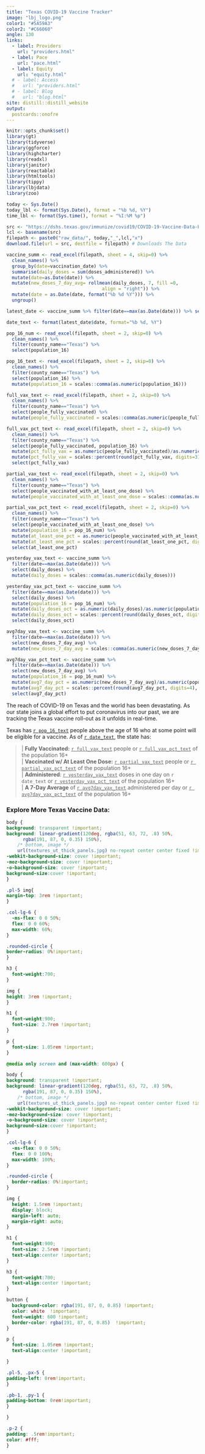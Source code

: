 ```yaml
---
title: "Texas COVID-19 Vaccine Tracker"
image: "lbj_logo.png"
color1: "#5A59A3"
color2: "#C66060"
angle: 130
links:
  - label: Providers
    url: "providers.html"
  - label: Pace
    url: "pace.html"
  - label: Equity
    url: "equity.html"
  # - label: Access
  #   url: "providers.html"
  # - label: Blog
  #   url: "blog.html"
site: distill::distill_website
output:
  postcards::onofre
---
```


```r

knitr::opts_chunk$set()
library(gt)
library(tidyverse)
library(ggforce)
library(highcharter)
library(readxl)
library(janitor)
library(reactable)
library(htmltools)
library(tippy)
library(lbjdata)
library(zoo)

today <- Sys.Date()
today_lbl <- format(Sys.Date(), format = "%b %d, %Y")
time_lbl <- format(Sys.time(), format = "%I:%M %p")

src <- "https://dshs.texas.gov/immunize/covid19/COVID-19-Vaccine-Data-by-County.xls" # URL For Daily COVID Data
lcl <- basename(src)
filepath <- paste0("raw_data/", today,"_",lcl,"x")
download.file(url = src, destfile = filepath) # Downloads The Data

vaccine_summ <- read_excel(filepath, sheet = 4, skip=0) %>% 
  clean_names() %>% 
  group_by(date=vaccination_date) %>% 
  summarise(daily_doses = sum(doses_administered)) %>% 
  mutate(date=as.Date(date)) %>% 
  mutate(new_doses_7_day_avg= rollmean(daily_doses, 7, fill =0,
                                   align = "right")) %>%
  mutate(date = as.Date(date, format("%b %d %Y"))) %>% 
  ungroup()

latest_date <- vaccine_summ %>% filter(date==max(as.Date(date))) %>% select(date)

date_text <- format(latest_date$date, format="%b %d, %Y")

pop_16_num <- read_excel(filepath, sheet = 2, skip=0) %>% 
  clean_names() %>% 
  filter(county_name=="Texas") %>% 
  select(population_16)

pop_16_text <- read_excel(filepath, sheet = 2, skip=0) %>% 
  clean_names() %>% 
  filter(county_name=="Texas") %>% 
  select(population_16) %>% 
  mutate(population_16 = scales::comma(as.numeric(population_16)))

full_vax_text <- read_excel(filepath, sheet = 2, skip=0) %>% 
  clean_names() %>% 
  filter(county_name=="Texas") %>% 
  select(people_fully_vaccinated) %>% 
  mutate(people_fully_vaccinated = scales::comma(as.numeric(people_fully_vaccinated)))

full_vax_pct_text <- read_excel(filepath, sheet = 2, skip=0) %>% 
  clean_names() %>% 
  filter(county_name=="Texas") %>%
  select(people_fully_vaccinated, population_16) %>% 
  mutate(pct_fully_vax = as.numeric(people_fully_vaccinated)/as.numeric(population_16)) %>% 
  mutate(pct_fully_vax = scales::percent(round(pct_fully_vax, digits=3))) %>% 
  select(pct_fully_vax)

partial_vax_text <- read_excel(filepath, sheet = 2, skip=0) %>%
  clean_names() %>% 
  filter(county_name=="Texas") %>%
  select(people_vaccinated_with_at_least_one_dose) %>% 
  mutate(people_vaccinated_with_at_least_one_dose = scales::comma(as.numeric(people_vaccinated_with_at_least_one_dose)))

partial_vax_pct_text <- read_excel(filepath, sheet = 2, skip=0) %>%
  clean_names() %>% 
  filter(county_name=="Texas") %>%
  select(people_vaccinated_with_at_least_one_dose) %>% 
  mutate(population_16 = pop_16_num) %>% 
  mutate(at_least_one_pct = as.numeric(people_vaccinated_with_at_least_one_dose)/as.numeric(population_16)) %>% 
  mutate(at_least_one_pct = scales::percent(round(at_least_one_pct, digits=4))) %>% 
  select(at_least_one_pct)

yesterday_vax_text <- vaccine_summ %>% 
  filter(date==max(as.Date(date))) %>% 
  select(daily_doses) %>% 
  mutate(daily_doses = scales::comma(as.numeric(daily_doses)))

yesterday_vax_pct_text <- vaccine_summ %>% 
  filter(date==max(as.Date(date))) %>% 
  select(daily_doses) %>% 
  mutate(population_16 = pop_16_num) %>% 
  mutate(daily_doses_oct = as.numeric(daily_doses)/as.numeric(population_16)) %>% 
  mutate(daily_doses_oct = scales::percent(round(daily_doses_oct, digits=4), accuracy = .01)) %>% 
  select(daily_doses_oct)

avg7day_vax_text <- vaccine_summ %>% 
  filter(date==max(as.Date(date))) %>% 
  select(new_doses_7_day_avg) %>% 
  mutate(new_doses_7_day_avg = scales::comma(as.numeric(new_doses_7_day_avg)))

avg7day_vax_pct_text <- vaccine_summ %>% 
  filter(date==max(as.Date(date))) %>% 
  select(new_doses_7_day_avg) %>% 
  mutate(population_16 = pop_16_num) %>% 
  mutate(avg7_day_pct = as.numeric(new_doses_7_day_avg)/as.numeric(population_16)) %>% 
  mutate(avg7_day_pct = scales::percent(round(avg7_day_pct, digits=4), accuracy = .01)) %>% 
  select(avg7_day_pct)

```

The reach of COVID-19 on Texas and the world has been devastating. As our state joins a global effort to put coronavirus into our past, we are tracking the Texas vaccine roll-out as it unfolds in real-time.

Texas has <u>`r pop_16_text`</u> people above the age of 16 who at some point will be eligible for a vaccine. As of <u>`r date_text`</u>, the state has:

:::{line-height="1.4px"}

> <i class="fad fa-battery-full fa-fw fa-lg" style="color:#f8971f"></i> | **Fully Vaccinated:** <u>`r full_vax_text`</u> people or <u>`r full_vax_pct_text`</u> of the population 16+</br>
> <i class="fad fa-battery-half fa-fw fa-lg" style="color:#f8971f"></i> | **Vaccinated w/ At Least One Dose:** <u>`r partial_vax_text`</u> people or <u>`r partial_vax_pct_text`</u> of the population 16+</br>
> <i class="fad fa-calendar fa-fw fa-lg" style="color:#f8971f"></i> | **Administered**: <u>`r yesterday_vax_text`</u> doses in one day on `r date_text` or <u>`r yesterday_vax_pct_text`</u> of the population 16+</br>
> <i class="fad fa-tachometer-alt-average fa-fw fa-lg" style="color:#f8971f"></i> | **A 7-Day Average** of <u>`r avg7day_vax_text`</u> administered per day  or <u>`r avg7day_vax_pct_text`</u> of the population 16+</br>

:::

### Explore More Texas Vaccine Data:

```css

body {
background: transparent !important;
background: linear-gradient(120deg, rgba(51, 63, 72, .8) 50%, 
      rgba(191, 87, 0, 0.35) 150%),
    /* bottom, image */
    url(textures_ut_thick_panels.jpg) no-repeat center center fixed !important;
-webkit-background-size: cover !important;
-moz-background-size: cover !important;
-o-background-size: cover !important;
background-size:cover !important;
}

.pl-5 img{
margin-top: 3rem !important;
}

.col-lg-6 {
  -ms-flex: 0 0 50%;
  flex: 0 0 60%;
  max-width: 60%;
}

.rounded-circle {
border-radius: 0%!important;
}

h3 {
  font-weight:700;
}

img {
height: 3rem !important;
}

h1 {
  font-weight:900;
  font-size: 2.7rem !important;
}

p {
  font-size: 1.05rem !important;
}

@media only screen and (max-width: 600px) {

body {
background: transparent !important;
background: linear-gradient(120deg, rgba(51, 63, 72, .8) 50%, 
      rgba(191, 87, 0, 0.35) 150%),
    /* bottom, image */
    url(textures_ut_thick_panels.jpg) no-repeat center center fixed !important;
-webkit-background-size: cover !important;
-moz-background-size: cover !important;
-o-background-size: cover !important;
background-size:cover !important;
}

.col-lg-6 {
  -ms-flex: 0 0 50%;
  flex: 0 0 100%;
  max-width: 100%;
}

.rounded-circle {
  border-radius: 0%!important;
}

img {
  height: 1.5rem !important;
  display: block;
  margin-left: auto;
  margin-right: auto;
}

h1 {
  font-weight:900;
  font-size: 2.5rem !important;
  text-align:center !important;
}

h3 {
  font-weight:700;
  text-align:center !important;
}

button {
  background-color: rgba(191, 87, 0, 0.85) !important;
  color: white  !important;
  font-weight: 600 !important;
  border-color: rgba(191, 87, 0, 0.85)  !important;
}

p {
  font-size: 1.05rem !important;
  text-align:center !important;

}          

.pl-5, .px-5 {
padding-left: 0rem!important;
}

.pb-1, .py-1 {
padding-bottom: 0rem!important;
}

}

.p-2 {
padding: .5rem!important;
color: #fff;
}

```

